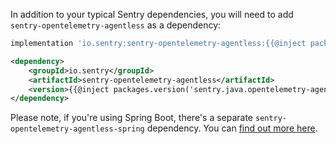 In addition to your typical Sentry dependencies, you will need to add `sentry-opentelemetry-agentless` as a dependency:

```groovy {tabTitle:Gradle}
implementation 'io.sentry:sentry-opentelemetry-agentless:{{@inject packages.version('sentry.java.opentelemetry-agentless', '8.0.0') }}'
```
```xml {tabTitle:Maven}
<dependency>
    <groupId>io.sentry</groupId>
    <artifactId>sentry-opentelemetry-agentless</artifactId>
    <version>{{@inject packages.version('sentry.java.opentelemetry-agentless', '8.0.0') }}</version>
</dependency>
```

Please note, if you're using Spring Boot, there's a separate `sentry-opentelemetry-agentless-spring` dependency. You can [find out more here](/platforms/java/guides/spring-boot/tracing/instrumentation/opentelemetry/).
